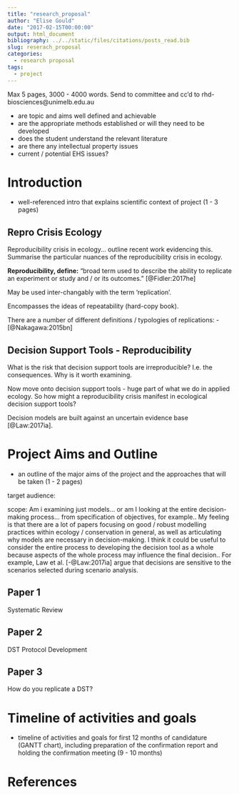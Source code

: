 ```yaml
---
title: "research_proposal"
author: "Elise Gould"
date: "2017-02-15T00:00:00"
output: html_document
bibliography: ../../static/files/citations/posts_read.bib
slug: reserach_proposal
categories: 
  - research proposal
tags: 
  - project
---
```


Max 5 pages, 3000 - 4000 words.
Send to committee and cc'd to rhd-biosciences@unimelb.edu.au

- are topic and aims well defined and achievable
- are the appropriate methods established or will they need to be developed
- does the student understand the relevant literature
- are there any intellectual property issues
- current / potential EHS issues?

# Introduction

- well-referenced intro that explains scientific context of project (1 - 3 pages)


## Repro Crisis Ecology

Reproducibility crisis in ecology... outline recent work evidencing this.
Summarise the particular nuances of the reproducibility crisis in ecology.

**Reproducibility, define:**
"broad term used to describe the ability to replicate an experiment or study and / or its outcomes." [@Fidler:2017he]

May be used inter-changably with the term 'replication'. 

Encompasses the ideas of repeatability (hard-copy book).

There are a number of different definitions / typologies of replications:
- [@Nakagawa:2015bn] 

## Decision Support Tools - Reproducibility 

What is the risk that decision support tools are irreproducible? I.e. the consequences. Why is it worth examining.

Now move onto decision support tools - huge part of what we do in applied ecology. 
So how might a reproducibility crisis manifest in ecological decision support tools?


Decision models are built against an uncertain evidence base [@Law:2017ia].



# Project Aims and Outline

- an outline of the major aims of the project and the approaches that will be taken (1 - 2 pages)


target audience:

scope: Am i examining just models... or am I looking at the entire decision-making process... from specification of objectives, for example.. My feeling is that there are a lot of papers focusing on good / robust modelling practices within ecology / conservation in general, as well as articulating why models are necessary in decision-making. I think it could be useful to consider the entire process to developing the decision tool as a whole because aspects of the whole process may influence the final decision.. For example, Law et al.  [-@Law:2017ia] argue that decisions are sensitive to the scenarios selected during scenario analysis.

## Paper 1

Systematic Review

## Paper 2

DST Protocol Development

## Paper 3

How do you replicate a DST?

# Timeline of activities and goals

- timeline of activities and goals for first 12 months of candidature (GANTT chart),
including preparation of the confirmation report and holding the confirmation meeting (9 - 10 months)

# References
